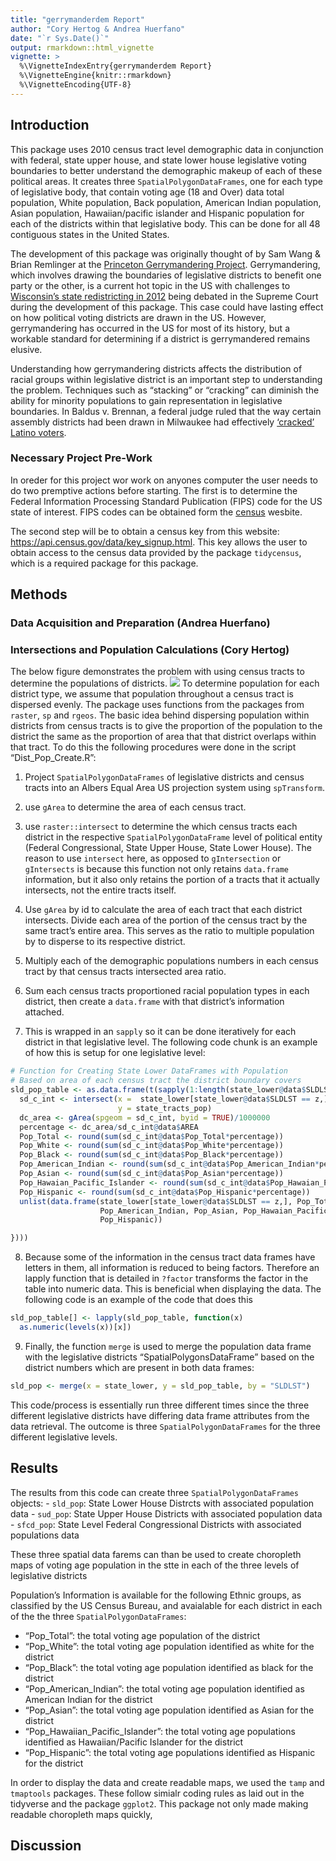 ```yaml
---
title: "gerrymanderdem Report"
author: "Cory Hertog & Andrea Huerfano"
date: "`r Sys.Date()`"
output: rmarkdown::html_vignette
vignette: >
  %\VignetteIndexEntry{gerrymanderdem Report}
  %\VignetteEngine{knitr::rmarkdown}
  %\VignetteEncoding{UTF-8}
---
```


## Introduction
This package uses 2010 census tract level demographic data in conjunction with federal, state upper house, and state lower house legislative voting boundaries to better understand the demographic makeup of each of these political areas. It creates three `SpatialPolygonDataFrames`, one for each type of legislative body, that contain voting age (18 and Over) data total population, White population, Back population, American Indian population, Asian population, Hawaiian/pacific islander and Hispanic population for each of the districts within that legislative body. This can be done for all 48 contiguous states in the United States. 

The development of this package was originally thought of by Sam Wang & Brian Remlinger at the [Princeton Gerrymandering Project](http://gerrymander.princeton.edu/). Gerrymandering, which involves drawing the boundaries of legislative districts to benefit one party or the other, is a current hot topic in the US with challenges to [Wisconsin's state redistricting in 2012](https://www.reuters.com/article/us-usa-court-election/justice-kennedy-on-hot-seat-in-major-voting-rights-case-idUSKCN1C81P2) being debated in the Supreme Court during the development of this package. This case could have lasting effect on how political voting districts are drawn in the US. However, gerrymandering has occurred in the US for most of its history, but a workable standard for determining if a district is gerrymandered remains elusive.

Understanding how gerrymandering districts affects the distribution of racial groups within legislative district is an important step to understanding the problem. Techniques such as "stacking" or "cracking" can diminish the ability for minority populations to gain representation in legislative boundaries.  In Baldus v. Brennan, a federal judge ruled that the way certain assembly districts had been drawn in Milwaukee had effectively ['cracked' Latino voters](https://www.propublica.org/article/partisan-gerrymandering-is-still-about-race).

### Necessary Project Pre-Work
In oreder for this project wor work on anyones computer the user needs to do two premptive actions before starting.  The first is to determine the Federal Information Processing Standard Publication (FIPS) code for the US state of interest.  FIPS codes can be obtained form the [census](https://www.census.gov/geo/reference/ansi_statetables.html) wesbite. 

The second step will be to obtain a census key from this website: [https://api.census.gov/data/key_signup.html](https://api.census.gov/data/key_signup.html).  This key allows the user to obtain access to the census data provided by the package `tidycensus`, which is a required package for this package.

## Methods

### Data Acquisition and Preparation (Andrea Huerfano)

### Intersections and Population Calculations (Cory Hertog)
The below figure demonstrates the problem with using census tracts to determine the populations of districts.
![](Slides/fig/SUD1_wtracts.png)
To determine population for each district type, we assume that population throughout a census tract is dispersed evenly. The package uses functions from the packages from `raster`, `sp` and `rgeos`.  The basic idea behind dispersing population within districts from census tracts is to give the proportion of the population to the district the same as the proportion of area that that district overlaps within that tract. To do this the following procedures were done in the script "Dist_Pop_Create.R":

1. Project `SpatialPolygonDataFrames` of legislative districts and census tracts into an Albers Equal Area US projection system using `spTransform`.

2. use `gArea` to determine the area of each census tract.

3. use `raster::intersect` to determine the which census tracts each district in the respective `SpatialPolygonDataFrame` level of political entity (Federal Congressional, State Upper House, State Lower House).  The reason to use `intersect` here, as opposed to `gIntersection` or `gIntersects` is because this function not only retains `data.frame` information, but it also only retains the portion of a tracts that it actually intersects, not the entire tracts itself.

4. Use `gArea` by id to calculate the area of each tract that each district intersects. Divide each area of the portion of the census tract by the same tract's entire area.  This serves as the ratio to multiple population by to disperse to its respective district.

5. Multiply each of the demographic populations numbers in each census tract by that census tracts intersected area ratio.

6. Sum each census tracts proportioned racial population types in each district, then create a `data.frame` with that district's information attached.

7.  This is wrapped in an `sapply` so it can be done iteratively for each district in  that legislative level. The following code chunk is an example of how this is setup for one legislative level:

```r
# Function for Creating State Lower DataFrames with Population
# Based on area of each census tract the district boundary covers
sld_pop_table <- as.data.frame(t(sapply(1:length(state_lower@data$SLDLST), function(z) {
  sd_c_int <- intersect(x =  state_lower[state_lower@data$SLDLST == z,],
                        y = state_tracts_pop)
  dc_area <- gArea(spgeom = sd_c_int, byid = TRUE)/1000000
  percentage <- dc_area/sd_c_int@data$AREA
  Pop_Total <- round(sum(sd_c_int@data$Pop_Total*percentage))
  Pop_White <- round(sum(sd_c_int@data$Pop_White*percentage))
  Pop_Black <- round(sum(sd_c_int@data$Pop_Black*percentage))
  Pop_American_Indian <- round(sum(sd_c_int@data$Pop_American_Indian*percentage))
  Pop_Asian <- round(sum(sd_c_int@data$Pop_Asian*percentage))
  Pop_Hawaian_Pacific_Islander <- round(sum(sd_c_int@data$Pop_Hawaian_Pacific_Islander*percentage))
  Pop_Hispanic <- round(sum(sd_c_int@data$Pop_Hispanic*percentage))
  unlist(data.frame(state_lower[state_lower@data$SLDLST == z,], Pop_Total, Pop_White, Pop_Black,
                    Pop_American_Indian, Pop_Asian, Pop_Hawaian_Pacific_Islander,
                    Pop_Hispanic))

})))
```
8. Because some of the information in the census tract data frames have letters in them, all information is reduced to being factors.  Therefore an lapply function that is detailed in `?factor` transforms the factor in the table into numeric data. This is beneficial when displaying the data.  The following code is an example of the code that does this

```r
sld_pop_table[] <- lapply(sld_pop_table, function(x)
  as.numeric(levels(x))[x])

```
9. Finally, the function `merge` is used to merge the population data frame with the legislative districts "SpatialPolygonsDataFrame" based on the district numbers which are present in both data frames:
```r
sld_pop <- merge(x = state_lower, y = sld_pop_table, by = "SLDLST")
```

This code/process is essentially run three different times since the three different legislative districts have differing data frame attributes from the data retrieval. The outcome is three `SpatialPolygonDataFrames` for the three different legislative levels.

## Results
The results from this code can create three `SpatialPolygonDataFrames` objects:
- `sld_pop`: State Lower House Distrcts with associated population data
- `sud_pop`: State Upper House Districts with associated population data
- `sfcd_pop`: State Level Federal Congressional Districts with associated populations data

These three spatial data farems can than be used to create choropleth maps of voting age population in the stte in each of the three levels of legislative districts

Population's Information is available for the following Ethnic groups, as classified by the US Census Bureau, and avaialable for each district in each of the the three `SpatialPolygonDataFrames`:

- "Pop_Total": the total voting age population of the district
- "Pop_White": the total voting age population identified as white for the district
- "Pop_Black": the total voting age population identified as black for the district
- "Pop_American_Indian": the total voting age population identified as American Indian for the district
- "Pop_Asian": the total voting age population identified as Asian for the district
- "Pop_Hawaiian_Pacific_Islander": the total voting age populations identified as Hawaiian/Pacific Islander for the district
- "Pop_Hispanic": the total voting age populations identified as Hispanic for the district

In order to display the data and create readable maps, we used the `tamp` and `tmaptools` packages. These follow simialr coding rules as laid out in the tidyverse and the package `ggplot2`.  This package not only made making readable choropleth maps quickly, 

## Discussion
